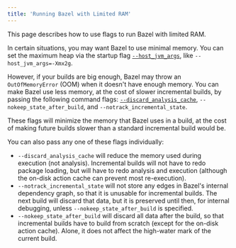 ```yaml
---
title: 'Running Bazel with Limited RAM'
---
```


This page describes how to use flags to run Bazel with limited RAM.

In certain situations, you may want Bazel to use minimal memory. You can set the
maximum heap via the startup flag
[`--host_jvm_args`](/versions/6.0.0/docs/user-manual#host-jvm-args),
like `--host_jvm_args=-Xmx2g`.

However, if your builds are big enough, Bazel may throw an `OutOfMemoryError`
(OOM) when it doesn't have enough memory. You can make Bazel use less memory, at
the cost of slower incremental builds, by passing the following command flags:
[`--discard_analysis_cache`](/versions/6.0.0/docs/user-manual#discard-analysis-cache),
`--nokeep_state_after_build`, and `--notrack_incremental_state`.

These flags will minimize the memory that Bazel uses in a build, at the cost of
making future builds slower than a standard incremental build would be.

You can also pass any one of these flags individually:

 * `--discard_analysis_cache` will reduce the memory used during execution (not
analysis). Incremental builds will not have to redo package loading, but will
have to redo analysis and execution (although the on-disk action cache can
prevent most re-execution).
 * `--notrack_incremental_state` will not store any edges in Bazel's internal
 dependency graph, so that it is unusable for incremental builds. The next build
 will discard that data, but it is preserved until then, for internal debugging,
 unless `--nokeep_state_after_build` is specified.
 * `--nokeep_state_after_build` will discard all data after the build, so that
 incremental builds have to build from scratch (except for the on-disk action
 cache). Alone, it does not affect the high-water mark of the current build.
